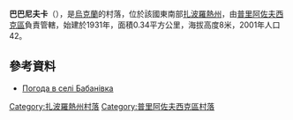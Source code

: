 {{coord|46|42|10|N|35|51|7|E|scale:100000|display=title}}

'''巴巴尼夫卡'''（{{lang-uk|Бабанівка}}），是[[烏克蘭|烏克蘭]]的村落，位於該國東南部[[扎波羅熱州|扎波羅熱州]]，由[[普里阿佐夫西克區|普里阿佐夫西克區]]負責管轄，始建於1931年，面積0.34平方公里，海拔高度8米，2001年人口42。

==參考資料==
* [http://weather.in.ua/ua/zaporozhskaja/418 Погода в селі Бабанівка] {{Wayback|url=http://weather.in.ua/ua/zaporozhskaja/418 |date=20111220175155 }}

[[Category:扎波羅熱州村落|Category:扎波羅熱州村落]]
[[Category:普里阿佐夫西克區村落|Category:普里阿佐夫西克區村落]]


{{Zaporizhia-geo-stub}}